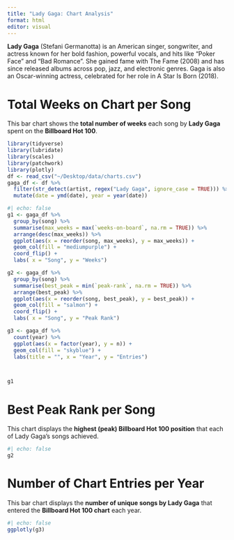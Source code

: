 ```yaml
---
title: "Lady Gaga: Chart Analysis"
format: html
editor: visual
---
```


**Lady Gaga** (Stefani Germanotta) is an American singer, songwriter, and actress known for her bold fashion, powerful vocals, and hits like "Poker Face" and "Bad Romance". She gained fame with The Fame (2008) and has since released albums across pop, jazz, and electronic genres. Gaga is also an Oscar-winning actress, celebrated for her role in A Star Is Born (2018).

# Total Weeks on Chart per Song

This bar chart shows the **total number of weeks** each song by **Lady Gaga** spent on the **Billboard Hot 100**.

```r
library(tidyverse)
library(lubridate)
library(scales)
library(patchwork)
library(plotly)
df <- read_csv("~/Desktop/data/charts.csv")
gaga_df <- df %>%
  filter(str_detect(artist, regex("Lady Gaga", ignore_case = TRUE))) %>%
  mutate(date = ymd(date), year = year(date))
```

```r
#| echo: false
g1 <- gaga_df %>%
  group_by(song) %>%
  summarise(max_weeks = max(`weeks-on-board`, na.rm = TRUE)) %>%
  arrange(desc(max_weeks)) %>%
  ggplot(aes(x = reorder(song, max_weeks), y = max_weeks)) +
  geom_col(fill = "mediumpurple") +
  coord_flip() +
  labs( x = "Song", y = "Weeks")

g2 <- gaga_df %>%
  group_by(song) %>%
  summarise(best_peak = min(`peak-rank`, na.rm = TRUE)) %>%
  arrange(best_peak) %>%
  ggplot(aes(x = reorder(song, best_peak), y = best_peak)) +
  geom_col(fill = "salmon") +
  coord_flip() +
  labs( x = "Song", y = "Peak Rank")

g3 <- gaga_df %>%
  count(year) %>%
  ggplot(aes(x = factor(year), y = n)) +
  geom_col(fill = "skyblue") +
  labs(title = "", x = "Year", y = "Entries")



g1

```

# Best Peak Rank per Song

This chart displays the **highest (peak) Billboard Hot 100 position** that each of Lady Gaga's songs achieved.

```r
#| echo: false
g2

```

# Number of Chart Entries per Year

This bar chart displays the **number of unique songs by Lady Gaga** that entered the **Billboard Hot 100 chart** each year.

```r
#| echo: false
ggplotly(g3)
```
